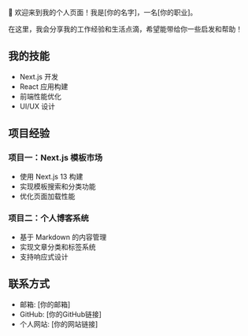 <div className="space-y-6">
  <p className="text-lg text-gray-800 leading-relaxed">
    👋 欢迎来到我的个人页面！我是[你的名字]，一名[你的职业]。
  </p>
  <p className="text-base text-gray-600 leading-relaxed">
    在这里，我会分享我的工作经验和生活点滴，希望能带给你一些启发和帮助！
  </p>
</div>

## 我的技能

- Next.js 开发
- React 应用构建
- 前端性能优化
- UI/UX 设计

## 项目经验

### 项目一：Next.js 模板市场
- 使用 Next.js 13 构建
- 实现模板搜索和分类功能
- 优化页面加载性能

### 项目二：个人博客系统
- 基于 Markdown 的内容管理
- 实现文章分类和标签系统
- 支持响应式设计

## 联系方式

- 邮箱: [你的邮箱]
- GitHub: [你的GitHub链接]
- 个人网站: [你的网站链接]
